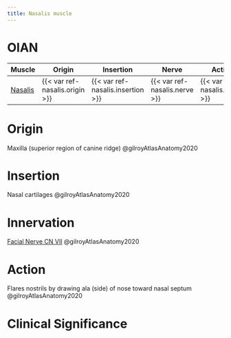 ```yaml
---
title: Nasalis muscle
---
```


# OIAN

| Muscle  | Origin | Insertion | Nerve | Action |
|------|--------|-------|----------|--------|
| [Nasalis]({{< var ref-nasalis.path >}}) | {{< var ref-nasalis.origin >}} | {{< var ref-nasalis.insertion >}} | {{< var ref-nasalis.nerve >}} | {{< var ref-nasalis.action >}} |

# Origin
Maxilla (superior region of canine ridge) @gilroyAtlasAnatomy2020

# Insertion
Nasal cartilages @gilroyAtlasAnatomy2020

# Innervation

[Facial Nerve CN VII]({{< var ref-cn7.path >}}) @gilroyAtlasAnatomy2020

# Action
Flares nostrils by drawing ala (side) of nose toward nasal septum @gilroyAtlasAnatomy2020

# Clinical Significance